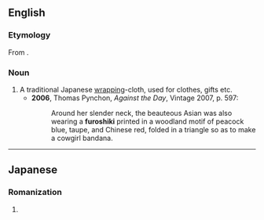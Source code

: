 ==English==
{{Wikipedia|Furoshiki}}

===Etymology===
From {{etyl|ja|en}} {{ja-r|風呂%敷|ふろ%しき}}.

===Noun===
{{en-noun|furoshiki}}

# A traditional Japanese [[wrapping]]-cloth, used for clothes, gifts etc.
#* '''2006''', Thomas Pynchon, ''Against the Day'', Vintage 2007, p. 597:
#*: Around her slender neck, the beauteous Asian was also wearing a '''furoshiki''' printed in a woodland motif of peacock blue, taupe, and Chinese red, folded in a triangle so as to make a cowgirl bandana.

----

==Japanese==

===Romanization===
{{ja-romaji}}

# {{ja-romanization of|ふろしき}}